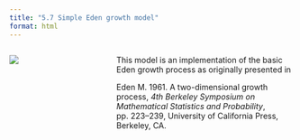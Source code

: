 ```yaml
---
title: "5.7 Simple Eden growth model"
format: html
---
```


:::: {.columns}
::: {.column width=35%}
[![](5.7-edenSimple.png)](5.7-eden-simple.nlogox)
:::

::: {.column width=65%}
This model is an implementation of the basic Eden growth process as originally presented in

Eden M. 1961. A two-dimensional growth process, _4th Berkeley Symposium on Mathematical Statistics and Probability_, pp. 223–239, University of California Press, Berkeley, CA.
:::
::::
